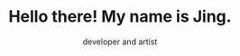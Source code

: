 ---
title: "Hello there! My name is Jing."
image: "hero_pic.jpg"
subtitlePrefix: "I'm a  "
subtitle: "developer and artist"
---